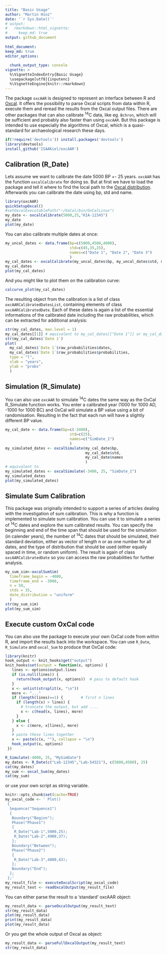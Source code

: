 ```yaml
---
title: "Basic Usage"
author: "Martin Hinz"
date: '`r Sys.Date()`'
# output:
#   rmarkdown::html_vignette:
#     keep_md: true
output: github_document
  
html_document:
keep_md: true
editor_options: 
  
  chunk_output_type: console
vignette: >
  %\VignetteIndexEntry{Basic Usage}
  \usepackage[utf8]{inputenc}
  %\VignetteEngine{knitr::rmarkdown}
---
```


The package `oxcAAR` is designed to represent an interface between R and [Oxcal](https://c14.arch.ox.ac.uk). It offers the possibility to parse Oxcal scripts from data within R, execute them and reread the results from the Oxcal output files.
There are other packages that can also calibrate <sup>14</sup>C data, like eg. `Bchron`, which will be sufficient and probably also faster than using `oxcAAR`. But this package is intended to use especially the algorithms of Oxcal, which is a quasi-standard for archaeological research these days.

```r
if(!require('devtools')) install.packages('devtools')
library(devtools)
install_github('ISAAKiel/oxcAAR')
```


## Calibration (R_Date)

Lets assume we want to calibrate the date 5000 BP +- 25 years. `oxcAAR` has the function `oxcalCalibrate` for doing so. But at first we have to load the package and tell it where to find the local path to the [Oxcal distribution](https://c14.arch.ox.ac.uk/OxCalDistribution.zip). Afterwards you can calibrate the date using bp, std and name.

```r
library(oxcAAR)
quickSetupOxcal()
#setOxcalExecutablePath("~/OxCal/bin/OxCalLinux")
my_date <- oxcalCalibrate(5000,25,"KIA-12345")
my_date
plot(my_date)
```

You can also calibrate multiple dates at once:

```r
my_uncal_dates <- data.frame(bp=c(5000,4500,4000),
                             std=c(45,35,25),
                             names=c("Date 1", "Date 2", "Date 3")
                             )
my_cal_dates <- oxcalCalibrate(my_uncal_dates$bp, my_uncal_dates$std, my_uncal_dates$names)
my_cal_dates
plot(my_cal_dates)
```

And you might like to plot them on the calibration curve:

```r
calcurve_plot(my_cal_dates)
```


The resulting object from the calibration is a list of class `oxcAARCalibratedDatesList`, containing elements of class `oxcAARCalibratedDate`. Each of these dates is again a list of the essential informations of the calibrated date including the raw probabilities, which can be extracted for additional analysis:

```r
str(my_cal_dates, max.level = 1)
my_cal_dates[[1]] # equivalent to my_cal_dates[["Date 1"]] or my_cal_dates$`Date 1`
str(my_cal_dates$`Date 1`)
plot(
  my_cal_dates$`Date 1`$raw_probabilities$dates,
  my_cal_dates$`Date 1`$raw_probabilities$probabilities,
  type = "l",
  xlab = "years",
  ylab = "probs"
  )
```

## Simulation (R_Simulate)

You can also use `oxcAAR` to simulate <sup>14</sup>C dates the same way as the OxCal R_Simulate function works. You enter a calibrated year (1000 for 1000 AD, -1000 for 1000 BC) and OxCal will simulate a BP value using a bit of randomisation. Resulting in the fact that each run will have a slightly different BP value.

```r
my_cal_date <- data.frame(bp=c(-3400),
                             std=c(25),
                             names=c("SimDate_1")
                             )
my_simulated_dates <- oxcalSimulate(my_cal_date$bp,
                                    my_cal_date$std,
                                    my_cal_date$names
                                    )
# equivalent to
my_simulated_dates <- oxcalSimulate(-3400, 25, "SimDate_1")
my_simulated_dates
plot(my_simulated_dates)
```


## Simulate Sum Calibration

This package was originally intended to support a series of articles dealing with the investigation of sum calibration. This is why a function is implemented to simulate sum calibration. You can use it to simulate a series of <sup>14</sup>C dates and explore the sum calibrated results. You can specify the beginning and end of the time span that should be used for the simulation (in calender years), the number of <sup>14</sup>C dates that should be simulated, their standard deviation, either as vector of length n or as one number for all dates, and the type of distribution that should be used (either equally spaced in time, or random uniform).
The result is again of class `oxcAARCalibratedDate` so you can access the raw probabilities for further analysis.

```r
my_sum_sim<-oxcalSumSim(
  timeframe_begin = -4000,
  timeframe_end = -3000,
  n = 50,
  stds = 35,
  date_distribution = "uniform"
  )
str(my_sum_sim)
plot(my_sum_sim)
```

## Execute custom OxCal code

You can also use the package to execute your own OxCal code from within R, and import the results back into the workspace. You can use `R_Date`, `R_Simulate` and `oxcal_Sum` to produce that OxCal code:
```r
library(knitr)
hook_output <- knit_hooks$get("output")
knit_hooks$set(output = function(x, options) {
   lines <- options$output.lines
   if (is.null(lines)) {
     return(hook_output(x, options))  # pass to default hook
   }
   x <- unlist(strsplit(x, "\n"))
   more <- "..."
   if (length(lines)==1) {        # first n lines
     if (length(x) > lines) {
       # truncate the output, but add ....
       x <- c(head(x, lines), more)
     }
   } else {
     x <- c(more, x[lines], more)
   }
   # paste these lines together
   x <- paste(c(x, ""), collapse = "\n")
   hook_output(x, options)
 })
```
```r
R_Simulate(-4000, 25, "MySimDate")
my_dates <- R_Date(c("Lab-12345","Lab-54321"), c(5000,4500), 25)
cat(my_dates)
my_sum <- oxcal_Sum(my_dates)
cat(my_sum)
```
or use your own script as string variable.
```r
knitr::opts_chunk$set(cache=TRUE)
my_oxcal_code <- ' Plot()
 {
  Sequence("Sequence1")
  {
   Boundary("Beginn");
   Phase("Phase1")
   {
    R_Date("Lab-1",5000,25);
    R_Date("Lab-2",4900,37);
   };
   Boundary("Between");
   Phase("Phase2")
   {
    R_Date("Lab-3",4800,43);
   };
   Boundary("End");
  };
 };'
my_result_file <- executeOxcalScript(my_oxcal_code)
my_result_text <- readOxcalOutput(my_result_file)
```
You can either parse the result to a 'standard' oxcAAR object:
```r
my_result_data <- parseOxcalOutput(my_result_text)
str(my_result_data)
plot(my_result_data)
print(my_result_data)
plot(my_result_data)
```

Or you get the whole output of Oxcal as object:
```r
my_result_data <- parseFullOxcalOutput(my_result_text)
str(my_result_data)
```